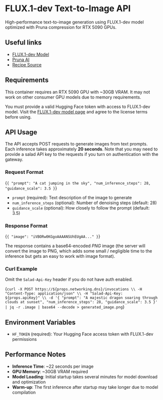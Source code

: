 # FLUX.1-dev Text-to-Image API

High-performance text-to-image generation using FLUX.1-dev model optimized with Pruna compression for RTX 5090 GPUs.

## Useful links

- [FLUX.1-dev Model](https://huggingface.co/black-forest-labs/FLUX.1-dev)
- [Pruna AI](https://pruna.ai/)
- [Recipe Source](https://github.com/SaladTechnologies/salad-recipes/tree/master/recipes/prune-salad-flux-dev/)

## Requirements

<Callout variation="warning">This container requires an RTX 5090 GPU with ~30GB VRAM. It may not work on other consumer GPU models due to memory requirements.</Callout>

<Callout variation="note">You must provide a valid Hugging Face token with access to FLUX.1-dev model. Visit the [FLUX.1-dev model page](https://huggingface.co/black-forest-labs/FLUX.1-dev) and agree to the license terms before using.</Callout>

## API Usage

The API accepts POST requests to generate images from text prompts. Each inference takes approximately **20 seconds**.
Note that you may need to provide a salad API key to the requests if you
turn on authentication with the gateway.

### Request Format

<CodeBlock language="json">{`{
  "prompt": "A cat jumping in the sky",
  "num_inference_steps": 28,
  "guidance_scale": 3.5
}`}</CodeBlock>

- `prompt` (required): Text description of the image to generate
- `num_inference_steps` (optional): Number of denoising steps (default: 28)
- `guidance_scale` (optional): How closely to follow the prompt (default: 3.5)

### Response Format

<CodeBlock language="json">{`{
  "image": "iVBORw0KGgoAAAANSUhEUgAA..."
}`}</CodeBlock>

The response contains a base64-encoded *PNG* image (the server
will convert the image to PNG, which adds some small / negligible time to 
the inference but gets an easy to work with image format).

### Curl Example

<Callout variation="note">Omit the `Salad-Api-Key` header if you do not have auth enabled.</Callout>

<CodeBlock language="bash">{`curl -X POST https://${props.networking.dns}/invocations \\
  -H "Content-Type: application/json" \\
  -H "Salad-Api-Key: ${props.apiKey}" \\
  -d '{
    "prompt": "A majestic dragon soaring through clouds at sunset",
    "num_inference_steps": 28,
    "guidance_scale": 3.5
  }' | jq -r .image | base64 --decode > generated_image.png`}</CodeBlock>

## Environment Variables

- `HF_TOKEN` (required): Your Hugging Face access token with FLUX.1-dev permissions

## Performance Notes

- **Inference Time**: ~22 seconds per image
- **GPU Memory**: ~30GB VRAM required
- **Model Loading**: Initial startup takes several minutes for model download and optimization
- **Warm-up**: The first inference after startup may take longer due to model compilation
  